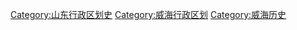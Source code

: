 [[Category:‎山东行政区划史|Category:‎山东行政区划史]]
[[Category:‎威海行政区划|Category:‎威海行政区划]]
[[Category:‎威海历史|Category:‎威海历史]]